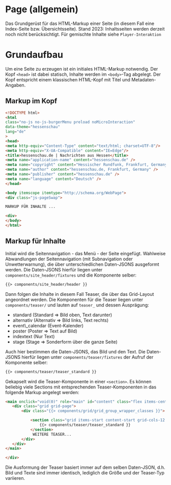 
<Meta of={PageStories} />

# Page (allgemein)

Das Grundgerüst für das HTML-Markup einer Seite (in diesem Fall eine Index-Seite bzw. Übersichtsseite).
Stand 2023: Inhaltsseiten werden derzeit noch nicht berücksichtigt.
Für gemischte Inhalte siehe `Player-Interaktion`

# Grundaufbau

Um eine Seite zu erzeugen ist ein initiales HTML-Markup notwendig. Der Kopf `<head>` ist dabei statisch,
Inhalte werden im `<body>`-Tag abgelegt. Der Kopf entspricht einem klassischen HTML-Kopf mit Titel und Metadaten-Angaben.

## Markup im Kopf

```html
<!DOCTYPE html>
<html
class="no-js no-js-burgerMenu preload noMicroInteraction"
data-theme="hessenschau"
lang="de"
>
<head>
<meta http-equiv="Content-Type" content="text/html; charset=UTF-8"/>
<meta http-equiv="X-UA-Compatible" content="IE=Edge"/>
<title>hessenschau.de | Nachrichten aus Hessen</title>
<meta name="application-name" content="hessenschau.de" />
<meta name="copyright" content="Hessischer Rundfunk, Frankfurt, Germany" />
<meta name="author" content="hessenschau.de, Frankfurt, Germany" />
<meta name="publisher" content="hessenschau.de" />
<meta name="language" content="Deutsch" />
</head>

<body itemscope itemtype="http://schema.org/WebPage">
<div class="js-pageSwap">

MARKUP FÜR INHALTE ...

<div>
</body>
</html>
```

## Markup für Inhalte

Initial wird die Seitennavigation - das Menü - der Seite eingefügt. Wahlweise Abwandlungen der Seitennavigation
(mit Subnavigation oder Unwetterwarnung), die über unterschiedlichen Daten-JSONS ausgeformt werden. Die Daten-JSONS hierfür liegen
unter `components/site_header/fixtures` und die Komponente selber:

```html
{{> components/site_header/header }}
```

Dann folgen die Inhalte in diesem Fall Teaser, die über das Grid-Layout angeordnet werden. Die Komponenten für die Teaser
liegen unter `components/teaser/` und lauten auf `teaser_` und dessen Ausprägung:

<ul>
    <li>standard (Standard => Bild oben, Text darunter)</li>
    <li>alternativ (Alternativ => Bild links, Text rechts)</li>
    <li>event\_calendar (Event-Kalender)</li>
    <li>poster (Poster => Text auf Bild)</li>
    <li>indextext (Nur Text)</li>
    <li>stage (Stage => Sonderform über die ganze Seite)</li>
</ul>

Auch hier bestimmen die Daten-JSONS, das Bild und den Text. Die Daten-JSONS hierfür liegen
unter `components/teaser/fixtures` der Aufruf der Komponente selber:

```html
{{> components/teaser/teaser_standard }}
```

Gekapselt wird die Teaser-Komponente in einer `<section>`. Es können beliebig viele Sections mit entsprechenden Teaser-Komponenten
in das folgende Markup angelegt werden:

```html
<main onclick="void(0)" role="main" id="content" class="flex items-center justify-center">
   <div class="grid grid-page">
       <div class="{{> components/grid/grid_group_wrapper_classes }}">

           <section class="grid items-start content-start grid-cols-12 col-span-12 bg-white gap-x-6 gap-y-6 ">
               {{> components/teaser/teaser_standard }}
           </section>
            WEITERE TEASER...
       </div>
   </div>
</main>

</div>
```

Die Ausformung der Teaser basiert immer auf dem selben Daten-JSON, d.h. Bild und Texte sind immer identisch, lediglich die Größe und der
Teaser-Typ variieren.



<ArgsTable story="Default" />
